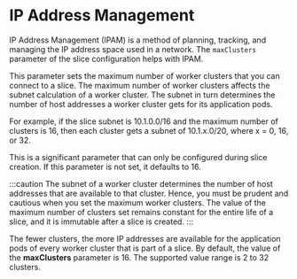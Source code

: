 # IP Address Management 

IP Address Management (IPAM) is a method of planning, tracking, and managing the IP address space 
used in a network. The `maxClusters` parameter of the slice configuration helps with IPAM. 

This parameter sets the maximum number of worker clusters that you can connect to a slice. The 
maximum number of worker clusters affects the subnet calculation of a worker cluster. The subnet 
in turn determines the number of host addresses a worker cluster gets for its application pods. 

For example, if the slice subnet is 10.1.0.0/16 and the maximum number of clusters is 16, then each 
cluster gets a subnet of 10.1.x.0/20, where x = 0, 16, or 32.

This is a significant parameter that can only be configured during slice creation. If this parameter is 
not set, it defaults to 16. 
 
:::caution
The subnet of a worker cluster determines the number of host addresses that are available to that 
cluster. Hence, you must be prudent and cautious when you set the maximum worker clusters. The value 
of the maximum number of clusters set remains constant for the entire life of a slice, and it is 
immutable after a slice is created. 
:::

The fewer clusters, the more IP addresses are available for the application pods 
of every worker cluster that is part of a slice. By default, the value of the **maxClusters**
parameter is 16. The supported value range is 2 to 32 clusters.